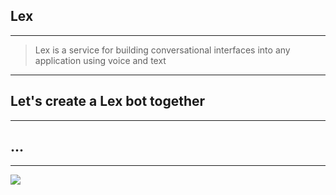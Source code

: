 
<Section>

# Lex

</Section>

---

<Section>

>  Lex is a service for building conversational interfaces into any application using voice and text

</Section>

---

<Section>

## Let's create a Lex bot together

</Section>

---

<Section>

## ...

</Section>

---

![](https://media.giphy.com/media/1236TCtX5dsGEo/giphy.gif)